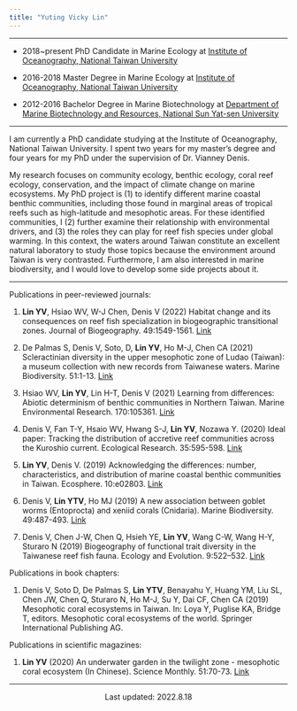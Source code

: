 ```yaml
---
title: "Yuting Vicky Lin"
---
```

***

* 2018~present PhD Candidate in Marine Ecology at [Institute of Oceanography, National Taiwan University](http://www.oc.ntu.edu.tw/oceng/)

* 2016-2018 Master Degree in Marine Ecology at [Institute of Oceanography, National Taiwan University](http://www.oc.ntu.edu.tw/oceng/)

* 2012-2016 Bachelor Degree in Marine Biotechnology at [Department of Marine Biotechnology and Resources, National Sun Yat-sen University](https://mbr.nsysu.edu.tw/?Lang=en)
 
***

I am currently a PhD candidate studying at the Institute of Oceanography, National Taiwan University. I spent two years for my master's degree and four years for my PhD under the supervision of Dr. Vianney Denis.

My research focuses on community ecology, benthic ecology, coral reef ecology, conservation, and the impact of climate change on marine ecosystems. My PhD project is (1) to identify different marine coastal benthic communities, including those found in marginal areas of tropical reefs such as high-latitude and mesophotic areas. For these identified communities, I (2) further examine their relationship with environmental drivers, and (3) the roles they can play for reef fish species under global warming. In this context, the waters around Taiwan constitute an excellent natural laboratory to study those topics because the environment around Taiwan is very contrasted. Furthermore, I am also interested in marine biodiversity, and I would love to develop some side projects about it.

***

Publications in peer-reviewed journals:

1.	**Lin YV**, Hsiao WV, W-J Chen, Denis V (2022) Habitat change and its consequences on reef fish specialization in biogeographic transitional zones. Journal of Biogeography. 49:1549-1561. [Link](https://onlinelibrary.wiley.com/doi/full/10.1111/jbi.14450)

2.	De Palmas S, Denis V, Soto, D, **Lin YV**, Ho M-J, Chen CA (2021) Scleractinian diversity in the upper mesophotic zone of Ludao (Taiwan): a museum collection with new records from Taiwanese waters. Marine Biodiversity. 51:1-13. [Link](https://link.springer.com/article/10.1007/s12526-021-01210-y)

3.	Hsiao WV, **Lin YV**, Lin H-T, Denis V (2021) Learning from differences: Abiotic determinism of benthic communities in Northern Taiwan. Marine Environmental Research. 170:105361. [Link](https://www.sciencedirect.com/science/article/pii/S0141113621001173)

4.	Denis V, Fan T-Y, Hsaio WV, Hwang S-J, **Lin YV**, Nozawa Y. (2020) Ideal paper: Tracking the distribution of accretive reef communities across the Kuroshio current. Ecological Research. 35:595-598.  [Link](https://esj-journals.onlinelibrary.wiley.com/doi/full/10.1111/1440-1703.12128?af=R)

5.	**Lin YV**, Denis V. (2019) Acknowledging the differences: number, characteristics, and distribution of marine coastal benthic communities in Taiwan. Ecosphere. 10:e02803.  [Link](https://esajournals.onlinelibrary.wiley.com/doi/10.1002/ecs2.2803)

6.	Denis V, **Lin YTV**, Ho MJ (2019) A new association between goblet worms (Entoprocta) and xeniid corals (Cnidaria). Marine Biodiversity. 49:487-493. [Link](https://link.springer.com/article/10.1007/s12526-017-0766-4)

7.	Denis V, Chen J-W, Chen Q, Hsieh YE, **Lin YV**, Wang C-W, Wang H-Y, Sturaro N (2019) Biogeography of functional trait diversity in the Taiwanese reef fish fauna. Ecology and Evolution. 9:522–532. 
[Link](https://onlinelibrary.wiley.com/doi/full/10.1002/ece3.4771)

Publications in book chapters:

1.	Denis V, Soto D, De Palmas S, **Lin YTV**, Benayahu Y, Huang YM, Liu SL, Chen JW, Chen Q, Sturaro N, Ho M-J, Su Y, Dai CF, Chen CA (2019) Mesophotic coral ecosystems in Taiwan. In: Loya Y, Puglise KA, Bridge T, editors. Mesophotic coral ecosystems of the world. Springer International Publishing AG. 

Publications in scientific magazines:

1.	**Lin YV** (2020) An underwater garden in the twilight zone - mesophotic coral ecosystem (In Chinese). Science Monthly. 51:70-73. [Link](https://www.scimonth.com.tw/archives/4327)

***
<center>
Last updated: 2022.8.18
</center>
